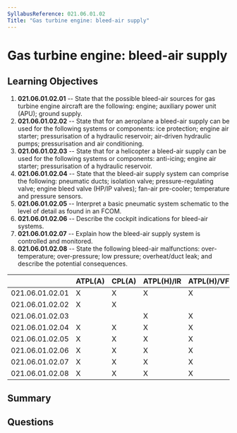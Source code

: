 ```yaml
---
SyllabusReference: 021.06.01.02
Title: "Gas turbine engine: bleed-air supply"
---
```


# Gas turbine engine: bleed-air supply

## Learning Objectives

1.  **021.06.01.02.01** -- State that the possible bleed-air sources for gas
    turbine engine aircraft are the following: engine; auxiliary power unit
    (APU); ground supply.
2.  **021.06.01.02.02** -- State that for an aeroplane a bleed-air supply can be
    used for the following systems or components: ice protection; engine air
    starter; pressurisation of a hydraulic reservoir; air-driven hydraulic pumps;
    pressurisation and air conditioning.
3.  **021.06.01.02.03** -- State that for a helicopter a bleed-air supply can be
    used for the following systems or components: anti-icing; engine air starter;
    pressurisation of a hydraulic reservoir.
4.  **021.06.01.02.04** -- State that the bleed-air supply system can comprise
    the following: pneumatic ducts; isolation valve; pressure-regulating valve;
    engine bleed valve (HP/IP valves); fan-air pre-cooler; temperature and
    pressure sensors.
5.  **021.06.01.02.05** -- Interpret a basic pneumatic system schematic to the
    level of detail as found in an FCOM.
6.  **021.06.01.02.06** -- Describe the cockpit indications for bleed-air
    systems.
7.  **021.06.01.02.07** -- Explain how the bleed-air supply system is controlled
    and monitored.
8.  **021.06.01.02.08** -- State the following bleed-air malfunctions:
    over-temperature; over-pressure; low pressure; overheat/duct leak; and
    describe the potential consequences.

|                 | ATPL(A) | CPL(A) | ATPL(H)/IR | ATPL(H)/VFR | CPL(H) | IR | CBIR(A) |
| --------------- | ------- | ------ | ---------- | ----------- | ------ | -- | ------- |
| 021.06.01.02.01 | X       | X      | X          | X           | X      |    |         |
| 021.06.01.02.02 | X       | X      |            |             |        |    |         |
| 021.06.01.02.03 |         |        | X          | X           | X      |    |         |
| 021.06.01.02.04 | X       | X      | X          | X           | X      |    |         |
| 021.06.01.02.05 | X       | X      | X          | X           | X      |    |         |
| 021.06.01.02.06 | X       | X      | X          | X           | X      |    |         |
| 021.06.01.02.07 | X       | X      | X          | X           | X      |    |         |
| 021.06.01.02.08 | X       | X      | X          | X           | X      |    |         |

## Summary

## Questions
